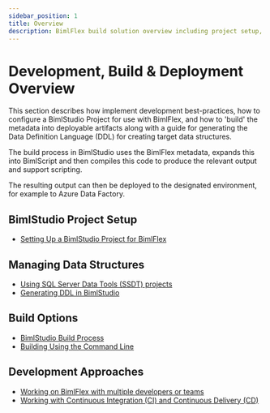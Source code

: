 ```yaml
---
sidebar_position: 1
title: Overview
description: BimlFlex build solution overview including project setup, options, and generating DDL
---
```



# Development, Build & Deployment Overview

<InclHeaderBuildProcess />

This section describes how implement development best-practices, how to configure a BimlStudio Project for use with BimlFlex, and how to 'build' the metadata into deployable artifacts along with a guide for generating the Data Definition Language (DDL) for creating target data structures.

The build process in BimlStudio uses the BimlFlex metadata, expands this into BimlScript and then compiles this code to produce the relevant output and support scripting.

The resulting output can then be deployed to the designated environment, for example to Azure Data Factory.

## BimlStudio Project Setup

* [Setting Up a BimlStudio Project for BimlFlex](./setup-bimlstudio-project)

## Managing Data Structures

* [Using SQL Server Data Tools (SSDT) projects](./ssdt-project)
* [Generating DDL in BimlStudio](./generating-ddl)

## Build Options

* [BimlStudio Build Process](./build-bimlstudio-project)
* [Building Using the Command Line](./command-line-build)

## Development Approaches

* [Working on BimlFlex with multiple developers or teams](./concurrent-development)
* [Working with Continuous Integration (CI) and Continuous Delivery (CD)](./continuous-integration-and-delivery)
